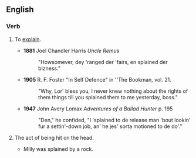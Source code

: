 ==English==
===Verb===
{{en-verb}}
#{{slang}} To [[explain]].
#*'''1881''' Joel Chandler Harris ''Uncle Remus''
#*:"Howsomever, dey 'ranged der 'fairs, en splained der bizness."
#*'''1905''' R. F. Foster "In Self Defence" in ''The Bookman, vol. 21.
#*:"Why, Lor' bless you, I never knew nothing about the rights of them things till you splained them to me yesterday, boss."
#*'''1947''' John Avery Lomax ''Adventures of a Ballad Hunter'' p. 195
#*:"Den," he confided, "I 'splained to de release man 'bout lookin' fur a settin'-down job, an' he jes' sorta motioned to de do'."
#{{rfv-sense}}The act of being hit on the head.
#*Milly was splained by a rock.